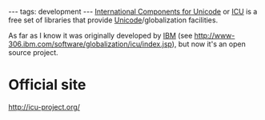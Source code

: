 ---
tags: development
---
[[International Components for Unicode]] or [[ICU]] is a free set of libraries that provide [[Unicode]]/globalization facilities.

As far as I know it was originally developed by [[IBM]] (see http://www-306.ibm.com/software/globalization/icu/index.jsp), but now it's an open source project.

= Official site =

http://icu-project.org/
